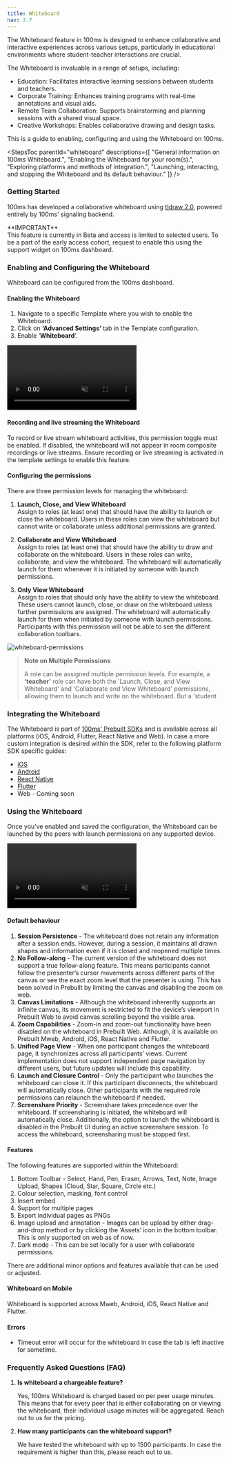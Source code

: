 ```yaml
---
title: Whiteboard
nav: 3.7
---
```


The Whiteboard feature in 100ms is designed to enhance collaborative and interactive experiences across various setups, particularly in educational environments where student-teacher interactions are crucial. 

The Whiteboard is invaluable in a range of setups, including:
- Education: Facilitates interactive learning sessions between students and teachers.
- Corporate Training: Enhances training programs with real-time annotations and visual aids.
- Remote Team Collaboration: Supports brainstorming and planning sessions with a shared visual space.
- Creative Workshops: Enables collaborative drawing and design tasks.

This is a guide to enabling, configuring and using the Whiteboard on 100ms.

<StepsToc
    parentId="whiteboard"
    descriptions={[
        "General information on 100ms Whiteboard.",
        "Enabling the Whiteboard for your room(s).",
        "Exploring platforms and methods of integration.",
        "Launching, interacting, and stopping the Whiteboard and its default behaviour."
    ]}
/>

<StepsContainer id="whiteboard">

### Getting Started

100ms has developed a collaborative whiteboard using [tldraw 2.0](https://tldraw.dev/), powered entirely by 100ms' signaling backend.

<Note type='warning'>
**IMPORTANT** <br/>
This feature is currently in Beta and access is limited to selected users. To be a part of the early access cohort, request to enable this using the support widget on 100ms dashboard.
</Note>

### Enabling and Configuring the Whiteboard

Whiteboard can be configured from the 100ms dashboard.

#### Enabling the Whiteboard

1. Navigate to a specific Template where you wish to enable the Whiteboard.
2. Click on **‘Advanced Settings’** tab in the Template configuration.
3. Enable ‘**Whiteboard**’.

<video loop="true" autoplay="autoPlay" controls="false" id="vid" muted>
    <source src="/docs/docs/v2/whiteboard/enable-whiteboard-config.mp4" type="video/mp4" />
</video>

#### Recording and live streaming the Whiteboard

To record or live stream whiteboard activities, this permission toggle must be enabled. If disabled, the whiteboard will not appear in room composite recordings or live streams. Ensure recording or live streaming is activated in the template settings to enable this feature.

#### Configuring the permissions

There are three permission levels for managing the whiteboard:

1. **Launch, Close, and View Whiteboard**  
   Assign to roles (at least one) that should have the ability to launch or close the whiteboard. Users in these roles can view the whiteboard but cannot write or collaborate unless additional permissions are granted.

2. **Collaborate and View Whiteboard**  
   Assign to roles (at least one) that should have the ability to draw and collaborate on the whiteboard. Users in these roles can write, collaborate, and view the whiteboard. The whiteboard will automatically launch for them whenever it is initiated by someone with launch permissions.

3. **Only View Whiteboard**  
   Assign to roles that should only have the ability to view the whiteboard. These users cannot launch, close, or draw on the whiteboard unless further permissions are assigned. The whiteboard will automatically launch for them when initiated by someone with launch permissions. Participants with this permission will not be able to see the different collaboration toolbars.

![whiteboard-permissions](/docs/v2/whiteboard/whiteboard-config-permissions.png)

> **Note on Multiple Permissions**
>
> A role can be assigned multiple permission levels. For example, a **‘teacher’** role can have both the 'Launch, Close, and View Whiteboard' and 'Collaborate and View Whiteboard' permissions, allowing them to launch and write on the whiteboard. But a 'student
>

### Integrating the Whiteboard
The Whiteboard is part of [100ms' Prebuilt SDKs](/prebuilt/v2/prebuilt/quickstart#embed-as-component) and is available across all platforms (iOS, Android, Flutter, React Native and Web). In case a more custom integration is desired within the SDK, refer to the following platform SDK specific guides:
- [iOS](/ios/v2/how-to-guides/set-up-video-conferencing/whiteboard)
- [Android](/android/v2/how-to-guides/extend-capabilities/whiteboard)
- [React Native](/react-native/v2/how-to-guides/extend-capabilities/whiteboard)
- [Flutter](/flutter/v2/how-to-guides/extend-capabilities/whiteboard)
- Web - Coming soon

### Using the Whiteboard
Once you’ve enabled and saved the configuration, the Whiteboard can be launched by the peers with launch permissions on any supported device.

<video loop="true" autoplay="autoPlay" controls="false" id="vid" muted>
    <source src="/docs/docs/v2/whiteboard/launch-whiteboard.mp4" type="video/mp4" />
</video>

#### Default behaviour
1. **Session Persistence** - The whiteboard does not retain any information after a session ends. However, during a session, it maintains all drawn shapes and information even if it is closed and reopened multiple times.
2. **No Follow-along** - The current version of the whiteboard does not support a true follow-along feature. This means participants cannot follow the presenter’s cursor movements across different parts of the canvas or see the exact zoom level that the presenter is using. This has been solved in Prebuilt by limiting the canvas and disabling the zoom on web.
3. **Canvas Limitations** - Although the whiteboard inherently supports an infinite canvas, its movement is restricted to fit the device’s viewport in Prebuilt Web to avoid canvas scrolling beyond the visible area.
4. **Zoom Capabilities** - Zoom-in and zoom-out functionality have been disabled on the whiteboard in Prebuilt Web. Although, it is available on Prebuilt Mweb, Android, iOS, React Native and Flutter.
5. **Unified Page View** - When one participant changes the whiteboard page, it synchronizes across all participants’ views. Current implementation does not support independent page navigation by different users, but future updates will include this capability.
6. **Launch and Closure Control** - Only the participant who launches the whiteboard can close it. If this participant disconnects, the whiteboard will automatically close. Other participants with the required role permissions can relaunch the whiteboard if needed.
7. **Screenshare Priority** - Screenshare takes precedence over the whiteboard. If screensharing is initiated, the whiteboard will automatically close. Additionally, the option to launch the whiteboard is disabled in the Prebuilt UI during an active screenshare session. To access the whiteboard, screensharing must be stopped first.

#### Features
The following features are supported within the Whiteboard:
1. Bottom Toolbar - Select, Hand, Pen, Eraser, Arrows, Text, Note, Image Upload, Shapes (Cloud, Star, Square, Circle etc.)
2. Colour selection, masking, font control
3. Insert embed 
4. Support for multiple pages
5. Export individual pages as PNGs
6. Image upload and annotation - Images can be upload by either drag-and-drop method or by clicking the ‘Assets’ icon in the bottom toolbar. This is only supported on web as of now.
7. Dark mode - This can be set locally for a user with collaborate permissions.

There are additional minor options and features available that can be used or adjusted.

#### Whiteboard on Mobile
Whiteboard is supported across Mweb, Android, iOS, React Native and Flutter.

#### Errors
- Timeout error will occur for the whiteboard in case the tab is left inactive for sometime.

</StepsContainer>


### Frequently Asked Questions (FAQ)

1. **Is whiteboard a chargeable feature?**
    
    Yes, 100ms Whiteboard is charged based on per peer usage minutes. This means that for every peer that is either collaborating on or viewing the whiteboard, their individual usage minutes will be aggregated. Reach out to us for the pricing.

2. **How many participants can the whiteboard support?**
    
    We have tested the whiteboard with up to 1500 participants. In case the requirement is higher than this, please reach out to us.
